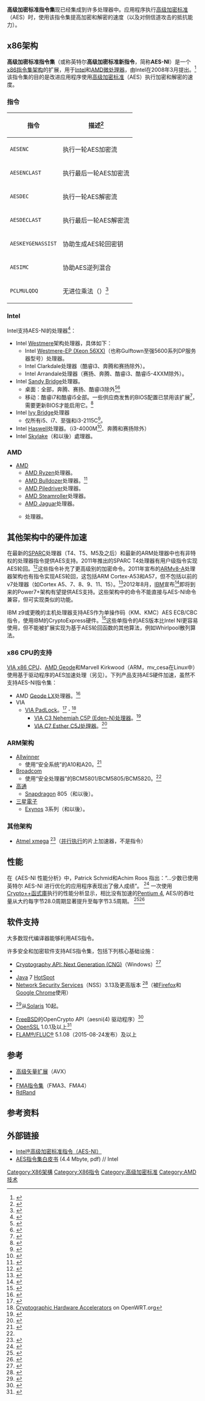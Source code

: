 {{NoteTA|G1=IT}}
'''高级加密标准指令集'''现已经集成到许多处理器中。应用程序执行[[高级加密标准|高级加密标准]]（AES）时，使用该指令集提高加密和解密的速度（以及对侧信道攻击的抵抗能力）。

== x86架构 ==
'''高级加密标准指令集'''（或称英特尔'''高级加密标准新指令'''，简称'''AES-NI'''）是一个[[x86|x86]][[指令集架构|指令集架构]]的扩展，用于[[英特尔|Intel]]和[[超威半导体|AMD]][[微处理器|微处理器]]，由Intel在2008年3月提出。<ref>{{Cite web|url=http://softwareprojects.intel.com/avx/|title=Intel Software Network|accessdate=2008-04-05|publisher=Intel|archiveurl=https://web.archive.org/web/20080407095317/http://softwareprojects.intel.com/avx/|archivedate=2008-04-07|deadurl=yes}}</ref>该指令集的目的是改进应用程序使用[[高级加密标准|高级加密标准]]（AES）执行加密和解密的速度。

=== 指令 ===
{| class="wikitable"

! 指令
! 描述<ref>{{Cite web|url=http://software.intel.com/en-us/articles/intel-advanced-encryption-standard-aes-instructions-set/|title=Intel Advanced Encryption Standard (AES) Instruction Set White Paper|accessdate=2012-09-20|author=Shay Gueron|year=2010|publisher=Intel|archive-date=2012-10-29|archive-url=https://web.archive.org/web/20121029035142/http://software.intel.com/en-us/articles/intel-advanced-encryption-standard-aes-instructions-set/|dead-url=no}}</ref>
|-
| <code>AESENC</code>
|执行一轮AES加密流
|-
| <code>AESENCLAST</code>
| 执行最后一轮AES加密流
|-
| <code>AESDEC</code>
| 执行一轮AES解密流<br>
|-
| <code>AESDECLAST</code>
|执行最后一轮AES解密流
|-
| <code>AESKEYGENASSIST</code>
|协助生成AES轮回密钥
|-
| <code>AESIMC</code>
|协助AES逆列混合
|-
| <code>PCLMULQDQ</code>
| 无进位乘法（{{link-en|CLMUL|CLMUL instruction set}}）<ref>{{Cite web|url=http://software.intel.com/en-us/articles/intel-carry-less-multiplication-instruction-and-its-usage-for-computing-the-gcm-mode/|title=Carry-Less Multiplication|publisher=Intel|accessdate=2016-05-14|archive-date=2016-04-25|archive-url=https://web.archive.org/web/20160425231232/https://software.intel.com/en-us/articles/intel-carry-less-multiplication-instruction-and-its-usage-for-computing-the-gcm-mode/|dead-url=no}}</ref>
|}

=== Intel ===
Intel支持AES-NI的处理器<ref>{{Cite web |url=https://ark.intel.com/search/featurefilter?productType=873&0_AESTech=True |title=Intel® Product Specification Advanced Search |accessdate=2019-03-22 |archive-date=2019-09-18 |archive-url=https://web.archive.org/web/20190918234954/https://ark.intel.com/content/www/us/en/ark/search/featurefilter.html?productType=873&0_AESTech=True |dead-url=no }}</ref>：
* Intel [[Westmere微架构|Westmere]]架构处理器，具体如下：
** Intel [[Intel_Xeon處理器列表|Westmere-EP (Xeon 56XX)]]（也称Gulftown至强5600系列DP服务器型号）处理器。
** Intel Clarkdale处理器（酷睿i3、奔腾和赛扬除外）。
** Intel Arrandale处理器（赛扬、奔腾、酷睿i3、酷睿i5-4XXM除外）。
* Intel [[Sandy_Bridge微架構|Sandy Bridge]]处理器。
** 桌面：全部，奔腾、赛扬、酷睿i3除外<ref>{{Cite web |url=http://www.anandtech.com/show/4083/the-sandy-bridge-review-intel-core-i5-2600k-i5-2500k-and-core-i3-2100-tested/2 |title=AnandTech - The Sandy Bridge Review: Intel Core i7-2600K, i5-2500K and Core i3-2100 Tested |accessdate=2016-05-14 |archive-date=2015-04-24 |archive-url=https://web.archive.org/web/20150424190837/http://www.anandtech.com/show/4083/the-sandy-bridge-review-intel-core-i5-2600k-i5-2500k-and-core-i3-2100-tested/2 |dead-url=yes }}</ref><ref>{{Cite web |url=http://ark.intel.com/compare/53415,63913,58667,53480,53481,53482,53483,53484,53485,53490,53491,53492,53416,53414 |title=Compare Intel® Products |accessdate=2016-05-14 |archive-date=2016-04-25 |archive-url=https://web.archive.org/web/20160425173303/http://ark.intel.com/compare/53415,63913,58667,53480,53481,53482,53483,53484,53485,53490,53491,53492,53416,53414 |dead-url=no }}</ref>
** 移动：酷睿i7和酷睿i5全部。一些供应商发售的BIOS配置已禁用该扩展<ref>{{Cite web |url=http://forum.notebookreview.com/windows-os-software/582628-aes-ni-support-truecrypt-sandy-bridge-problem.html |title=AES-NI support in TrueCrypt (Sandy Bridge problem) |accessdate=2016-05-14 |archive-date=2014-08-08 |archive-url=https://web.archive.org/web/20140808054643/http://forum.notebookreview.com/windows-os-software/582628-aes-ni-support-truecrypt-sandy-bridge-problem.html |dead-url=yes }}</ref>，需要更新BIOS才能启用它。<ref>{{Cite web|url=http://ark.intel.com/products/52224|title=Some products can support AES New Instructions with a Processor Configuration update, in particular, i7-2630QM/i7-2635QM, i7-2670QM/i7-2675QM, i5-2430M/i5-2435M, i5-2410M/i5-2415M. Please contact OEM for the BIOS that includes the latest Processor configuration update.|accessdate=2016-05-14|archive-date=2011-08-13|archive-url=https://web.archive.org/web/20110813235533/http://ark.intel.com/products/52224|dead-url=no}}</ref>
* Intel [[Ivy_Bridge微架構|Ivy Bridge]]处理器
** 仅所有i5、i7、至强和i3-2115C<ref>{{Cite web |url=http://ark.intel.com/products/68332/Intel-Core-i3-2115C-Processor-(3MB-Cache-2_00-GHz) |title=存档副本 |accessdate=2016-05-14 |archive-date=2016-03-22 |archive-url=https://web.archive.org/web/20160322022052/http://ark.intel.com/products/68332/Intel-Core-i3-2115C-Processor-(3MB-Cache-2_00-GHz) |dead-url=no }}</ref>。
* Intel [[Haswell微架構|Haswell]]处理器。（i3-4000M<ref>{{Cite web |url=http://ark.intel.com/products/75104/Intel-Core-i3-4000M-Processor-3M-Cache-2_40-GHz |title=存档副本 |accessdate=2016-05-14 |archive-date=2017-09-04 |archive-url=https://web.archive.org/web/20170904172219/http://ark.intel.com/products/75104/Intel-Core-i3-4000M-Processor-3M-Cache-2_40-GHz |dead-url=no }}</ref>、奔腾和赛扬除外）
* Intel [[Skylake|Skylake]]（和以後）處理器。

=== AMD ===
* [[超威半导体|AMD]]
**[[AMD_Ryzen|AMD Ryzen]]处理器。
** [[AMD_Bulldozer|AMD Bulldozer]]处理器。<ref>{{Cite web|url=http://blogs.amd.com/work/2010/11/22/following-instructions/|title=Following Instructions|accessdate=2011-01-04|date=November 22, 2010|publisher=AMD|archiveurl=https://web.archive.org/web/20101126155830/http://blogs.amd.com/work/2010/11/22/following-instructions/|archivedate=2010-11-26|deadurl=yes}}</ref>
** [[AMD_Piledriver|AMD Piledriver]]处理器。
** [[AMD_Steamroller|AMD Steamroller]]处理器。
** [[AMD_Jaguar|AMD Jaguar]]处理器。
** {{le|Puma微架構|Puma (microarchitecture)|AMD Puma}}处理器。

== 其他架构中的硬件加速 ==
在最新的[[SPARC|SPARC]]处理器（T4、T5、M5及之后）和最新的ARM处理器中也有非特权的处理器指令提供AES支持。2011年推出的SPARC T4处理器有用户级指令实现AES轮回。<ref>{{Cite web|url=https://blogs.oracle.com/DanX/entry/sparc_t4_openssl_engine|title=SPARC T4 OpenSSL Engine|accessdate=2012-09-20|author=Dan Anderson|year=2011|publisher=Oracle|archive-date=2012-11-03|archive-url=https://web.archive.org/web/20121103131150/https://blogs.oracle.com/DanX/entry/sparc_t4_openssl_engine|dead-url=no}}</ref>这些指令补充了更高级别的加密命令。2011年宣布的[[ARM架構|ARMv8-A]]处理器架构也有指令实现AES轮回，这包括ARM Cortex-A53和A57，但不包括以前的v7处理器（如Cortex A5、7、8、9、11、15）。<ref>{{Cite web|url=http://www.arm.com/files/downloads/ARMv8_Architecture.pdf|title=ARMv8-A Technology Preview|accessdate=2012-09-20|author=Richard Grisenthwaite|year=2011|publisher=ARM|archive-url=https://web.archive.org/web/20180610181021/https://www.arm.com/files/downloads/ARMv8_Architecture.pdf|archive-date=2018-06-10|dead-url=yes}}</ref>2012年8月，[[IBM|IBM]]宣布<ref>{{Cite web|url=http://www.theregister.co.uk/2012/08/20/ibm_power7_plus_processor_preview/|title=All the sauce on Big Blue's hot chip: More on Power7+|accessdate=2012-09-20|author=Timothy Prickett Morgan|year=2012|publisher=The Register|archive-date=2012-08-24|archive-url=https://web.archive.org/web/20120824023433/http://www.theregister.co.uk/2012/08/20/ibm_power7_plus_processor_preview/|dead-url=no}}</ref>即将到来的Power7+架构有望提供AES支持。这些架构中的命令不能直接与AES-NI命令兼容，但可实现类似的功能。

IBM z9或更晚的主机处理器支持AES作为单操作码（KM、KMC）AES ECB/CBC指令，使用IBM的CryptoExpress硬件。<ref>{{Cite web|url=http://www-03.ibm.com/systems/z/advantages/security/z10cryptography.html|title=IBM System z10 cryptography|accessdate=2014-01-27|publisher=IBM|archive-date=2014-02-01|archive-url=https://web.archive.org/web/20140201190424/http://www-03.ibm.com/systems/z/advantages/security/z10cryptography.html|dead-url=no}}</ref>这些单指令的AES版本比Intel NI更容易使用，但不能被扩展实现为基于AES轮回函数的其他算法，例如Whirlpool散列算法。

=== x86 CPU的支持 ===
[[威盛電子|VIA x86 CPU]]、[[AMD_Geode|AMD Geode]]和Marvell Kirkwood（ARM，mv_cesa在Linux中）使用基于驱动程序的AES加速处理（另见{{link-en|Crypto API (Linux)|Crypto API (Linux)}}）。下列产品支持AES硬件加速，虽然不支持AES-NI指令集：
* AMD [[AMD_Geode|Geode LX]]处理器。<ref>{{Cite web|url=http://www.amd.com/us/products/embedded/processors/geode-lx/Pages/geode-lx-processor-family-technical-specifications.aspx|title=AMD Geode™ LX Processor Family Technical Specifications|publisher=AMD|accessdate=2016-05-14|archive-date=2014-01-30|archive-url=https://web.archive.org/web/20140130150437/http://www.amd.com/us/products/embedded/processors/geode-lx/Pages/geode-lx-processor-family-technical-specifications.aspx|dead-url=no}}</ref>
* VIA
** [[威盛電子|VIA PadLock]]。<ref>{{Cite web|url=http://www.via.com.tw/en/initiatives/padlock/hardware.jsp#aes|title=VIA Padlock Security Engine|accessdate=2011-11-14|publisher=VIA|archive-url=https://web.archive.org/web/20110515073323/http://www.via.com.tw/en/initiatives/padlock/hardware.jsp#aes|archive-date=2011-05-15|dead-url=yes}}</ref><span contenteditable="false"> </span>'''·''' <ref name="openwrt">[http://wiki.openwrt.org/doc/hardware/cryptographic.hardware.accelerators Cryptographic Hardware Accelerators] {{Wayback|url=http://wiki.openwrt.org/doc/hardware/cryptographic.hardware.accelerators |date=20180121000023 }} on OpenWRT.org</ref>
*** [[VIA_C3|VIA C3 Nehemiah C5P (Eden-N)处理器]]。<ref>{{Cite web|url=http://www.via.com.tw/en/products/processors/eden-n/|title=VIA Eden-N Processors|accessdate=2011-11-14|publisher=VIA|deadurl=yes|archiveurl=https://web.archive.org/web/20111111212545/http://www.via.com.tw/en/products/processors/eden-n/|archivedate=2011-11-11}}</ref>
*** [[VIA_C7-D|VIA C7 Esther C5J处理器]]。<ref>{{Cite web|url=http://www.via.com.tw/en/products/processors/c7/|title=VIA C7 Processors|accessdate=2011-11-14|publisher=VIA|archive-date=2007-04-19|archive-url=https://web.archive.org/web/20070419142654/http://www.via.com.tw/en/products/processors/c7-m/|dead-url=no}}</ref>

=== ARM架构 ===
* [[全志科技|Allwinner]]
** 使用“安全系统”的A10和A20。<ref>{{Cite web |url=http://sunxi.montjoie.ovh/ |title=Security System driver status |accessdate=2016-05-14 |archive-date=2016-05-14 |archive-url=https://web.archive.org/web/20160514130435/http://sunxi.montjoie.ovh/ |dead-url=no }}</ref>
* [[博通|Broadcom]]
** 使用“安全处理器”的BCM5801/BCM5805/BCM5820。<ref name="openwrt"/>
* [[高通|高通]]
** [[Snapdragon|Snapdragon]] 805（和以後）。
* [[三星電子|三星電子]]
** [[Exynos|Exynos]] 3系列（和以後）。

=== 其他架构 ===
* [[Atmel_AVR|Atmel xmega]] <ref>{{Cite web|url=http://www.atmel.com/Images/doc8106.pdf|title=Using the XMEGA built-in AES accelerator|accessdate=2014-12-03|archive-date=2015-09-23|archive-url=https://web.archive.org/web/20150923175939/http://www.atmel.com/Images/doc8106.pdf|dead-url=no}}</ref>（[[并行计算|并行执行]]的片上加速器，不是指令）

== 性能 ==
在《AES-NI 性能分析》中，Patrick Schmid和Achim Roos 指出：“...少数已使用英特尔 AES-NI 进行优化的应用程序表现出了傲人成绩”。
<ref>{{Cite web|url=http://www.tomshardware.com/reviews/clarkdale-aes-ni-encryption,2538.html|title=AES-NI Performance Analyzed|accessdate=2010-08-10|author=P. Schmid and A. Roos|year=2010|publisher=Tom's Hardware}}</ref>
一次使用[[Crypto++|Crypto++]][[函式庫|函式庫]]执行的性能分析显示，相比没有加速的[[奔腾4|Pentium 4]], AES/{{le|伽羅瓦/計數器模式|Galois/Counter_Mode|GCM}}的吞吐量从大约每字节28.0周期显著提升至每字节3.5周期。
<ref>{{Cite web|url=http://groups.google.com/group/cryptopp-users/msg/a688203c2314ef08|title=How to get fast AES calls?|accessdate=2010-08-11|author=T. Krovetz, W. Dai|year=2010|work=Crypto++ user group|archive-date=2012-11-09|archive-url=https://web.archive.org/web/20121109061542/http://groups.google.com/group/cryptopp-users/msg/a688203c2314ef08|dead-url=no}}</ref><ref>{{Cite web|url=http://www.cryptopp.com/benchmarks-p4.html|title=Crypto++ 5.6.0 Pentium 4 Benchmarks|accessdate=2010-08-10|year=2009|work=Crypto++ Website|archiveurl=https://web.archive.org/web/20100919121759/http://cryptopp.com/benchmarks-p4.html|archivedate=2010-09-19|deadurl=no}}</ref>

== 软件支持 ==
大多数现代编译器能够利用AES指令。

许多安全和加密软件支持AES指令集，包括下列核心基础设施：
* [[Cryptographic_API|Cryptography API: Next Generation (CNG)]]（Windows）<ref>{{Cite web|url=https://software.intel.com/en-us/articles/intel-advanced-encryption-standard-instructions-aes-ni/|title=Intel Advanced Encryption Standard Instructions (AES-NI)|accessdate=2010-07-11|date=March 2, 2010|publisher=Intel|archiveurl=https://web.archive.org/web/20100707065952/https://software.intel.com/en-us/articles/intel-advanced-encryption-standard-instructions-aes-ni/|archivedate=2010-07-07|deadurl=no}}</ref>
* {{link-en|Linux的Crypto API|Crypto API (Linux)}}
* [[Java|Java]] 7 [[HotSpot|HotSpot]]
* [[Network_Security_Services|Network Security Services]]（NSS）3.13及更高版本 <ref>{{Cite web|url=https://bugzilla.mozilla.org/show_bug.cgi?id=706024|title=AES-NI enhancements to NSS on Sandy Bridge systems|accessdate=2012-11-25|date=2012-05-02|archive-date=2014-04-13|archive-url=https://web.archive.org/web/20140413131728/https://bugzilla.mozilla.org/show_bug.cgi?id=706024|dead-url=no}}</ref>（被[[Firefox|Firefox]]和[[Google_Chrome|Google Chrome]]使用）
* {{link-en|Solaris Cryptographic Framework|Solaris Cryptographic Framework}}<ref>{{Cite web|url=http://docs.oracle.com/cd/E19253-01/816-4557/scf-1/index.html|title=System Administration Guide: Security Services, Chapter 13 Solaris Cryptographic Framework (Overview)|accessdate=2012-11-27|date=September 2010|publisher=Oracle|archive-date=2012-02-07|archive-url=https://web.archive.org/web/20120207142821/http://docs.oracle.com/cd/E19253-01/816-4557/scf-1/index.html|dead-url=no}}</ref>从[[Solaris|Solaris]] 10起。
* [[FreeBSD|FreeBSD]]的OpenCrypto API（aesni(4) 驱动程序）<ref>{{Cite web|url=http://www.freebsd.org/releases/8.2R/relnotes.html|title=FreeBSD 8.2 Release Notes|accessdate=2011-12-18|date=2011-02-24|publisher=FreeBSD.org|archive-date=2011-04-12|archive-url=https://web.archive.org/web/20110412153215/http://www.freebsd.org/releases/8.2R/relnotes.html|dead-url=yes}}</ref>
* [[OpenSSL|OpenSSL]] 1.0.1及以上<ref>{{Cite web |url=http://cvs.openssl.org/fileview?f=openssl%2FCHANGES&v=1.1686 |title=OpenSSL: CVS Web Interface |accessdate=2020-12-07 |archive-date=2012-07-07 |archive-url=https://archive.today/20120707203035/http://cvs.openssl.org/fileview?f=openssl/CHANGES&v=1.1686 |dead-url=yes }}</ref>
* [http://flam.de/en/technology/products/ FLAM®/FLUC®]{{Wayback|url=http://flam.de/en/technology/products/ |date=20160509202413 }} 5.1.08（2015-08-24发布）及以上

== 参考 ==
* [[AVX指令集|高级矢量扩展]]（AVX）
* {{link-en|CLMUL指令集|CLMUL instruction set}}
* [[熔合乘法累积指令集|FMA指令集]]（FMA3、FMA4）
* [[RdRand|RdRand]]

== 参考资料 ==
{{Reflist|30em}}

== 外部链接 ==
* [https://software.intel.com/en-us/articles/intel-advanced-encryption-standard-instructions-aes-ni/ Intel®高级加密标准指令（AES-NI）]{{Wayback|url=https://software.intel.com/en-us/articles/intel-advanced-encryption-standard-instructions-aes-ni/ |date=20100707065952 }}
* [https://software.intel.com/sites/default/files/article/165683/aes-wp-2012-09-22-v01.pdf AES指令集白皮书]{{Wayback|url=https://software.intel.com/sites/default/files/article/165683/aes-wp-2012-09-22-v01.pdf |date=20160322032635 }} (4.4 Mbyte, pdf) // Intel

{{多媒體指令集}}
{{分组密码}}

[[Category:X86架構|Category:X86架構]]
[[Category:X86指令|Category:X86指令]]
[[Category:高级加密标准|Category:高级加密标准]]
[[Category:AMD技术|Category:AMD技术]]